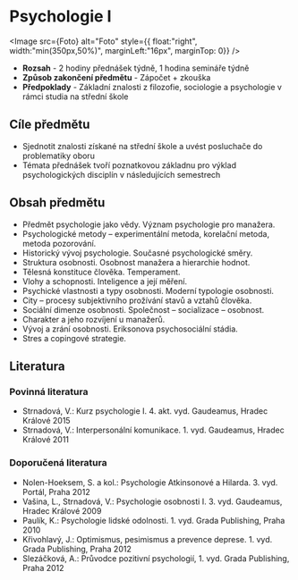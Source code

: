 
# Psychologie I

<Image src={Foto} alt="Foto" style={{ float:"right", width:"min(350px,50%)", marginLeft:"16px", marginTop: 0}} />

- **Rozsah** - 2 hodiny přednášek týdně, 1 hodina semináře týdně
- **Způsob zakončení předmětu** - Zápočet + zkouška
- **Předpoklady** - Základní znalosti z filozofie, sociologie a psychologie v rámci studia na střední škole

## Cíle předmětu

- Sjednotit znalosti získané na střední škole a uvést posluchače do problematiky oboru
- Témata přednášek tvoří poznatkovou základnu pro výklad psychologických disciplín v následujících semestrech

## Obsah předmětu

- Předmět psychologie jako vědy. Význam psychologie pro manažera.
- Psychologické metody – experimentální metoda, korelační metoda, metoda pozorování.
- Historický vývoj psychologie. Současné psychologické směry.
- Struktura osobnosti. Osobnost manažera a hierarchie hodnot.
- Tělesná konstituce člověka. Temperament.
- Vlohy a schopnosti. Inteligence a její měření.
- Psychické vlastnosti a typy osobnosti. Moderní typologie osobnosti.
- City – procesy subjektivního prožívání stavů a vztahů člověka.
- Sociální dimenze osobnosti. Společnost – socializace – osobnost.
- Charakter a jeho rozvíjení u manažerů.
- Vývoj a zrání osobnosti. Eriksonova psychosociální stádia.
- Stres a copingové strategie.

## Literatura

### Povinná literatura

- Strnadová, V.: Kurz psychologie I. 4. akt. vyd. Gaudeamus, Hradec Králové 2015
- Strnadová, V.: Interpersonální komunikace. 1. vyd. Gaudeamus, Hradec Králové 2011

### Doporučená literatura

- Nolen-Hoeksem, S. a kol.: Psychologie Atkinsonové a Hilarda. 3. vyd. Portál, Praha 2012
- Vašina, L., Strnadová, V.: Psychologie osobnosti I. 3. vyd. Gaudeamus, Hradec Králové 2009
- Paulík, K.: Psychologie lidské odolnosti. 1. vyd. Grada Publishing, Praha 2010
- Křivohlavý, J.: Optimismus, pesimismus a prevence deprese. 1. vyd. Grada Publishing, Praha 2012
- Slezáčková, A.: Průvodce pozitivní psychologií, 1. vyd. Grada Publishing, Praha 2012

